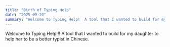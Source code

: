 ```yaml
---
title: "Birth of Typing Help"
date: "2025-09-20"
summary: "Welcome to Typing Help!  A tool that I wanted to build for my daughter to help her to be a better typist in Chinese."
---
```


Welcome to Typing Help!!!  A tool that I wanted to build for my daughter to help her to be a better typist in Chinese.
